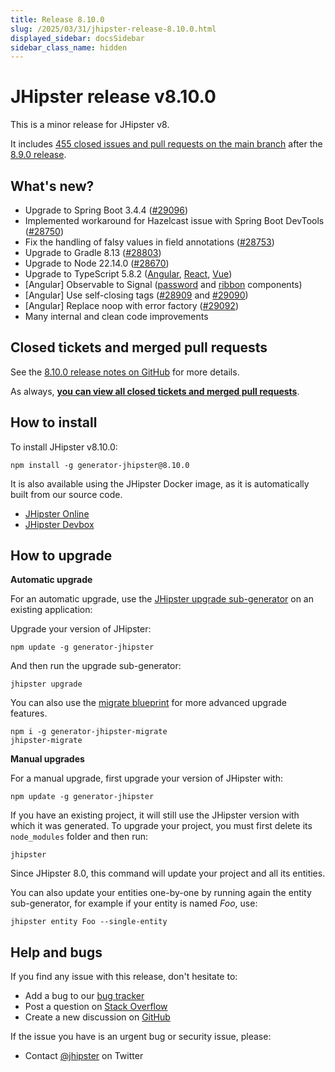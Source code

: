 ```yaml
---
title: Release 8.10.0
slug: /2025/03/31/jhipster-release-8.10.0.html
displayed_sidebar: docsSidebar
sidebar_class_name: hidden
---
```


# JHipster release v8.10.0

This is a minor release for JHipster v8.

It includes [455 closed issues and pull requests on the main branch](https://github.com/jhipster/generator-jhipster/issues?q=is:closed+milestone:8.10.0) after the [8.9.0 release](/2025/02/08/jhipster-release-8.9.0.html).

## What's new?

* Upgrade to Spring Boot 3.4.4 ([#29096](https://github.com/jhipster/generator-jhipster/pull/29096))
* Implemented workaround for Hazelcast issue with Spring Boot DevTools ([#28750](https://github.com/jhipster/generator-jhipster/pull/28750))
* Fix the handling of falsy values in field annotations ([#28753](https://github.com/jhipster/generator-jhipster/pull/28753))
* Upgrade to Gradle 8.13 ([#28803](https://github.com/jhipster/generator-jhipster/pull/28803))
* Upgrade to Node 22.14.0 ([#28670](https://github.com/jhipster/generator-jhipster/pull/28670))
* Upgrade to TypeScript 5.8.2 ([Angular](https://github.com/jhipster/generator-jhipster/pull/28858), [React](https://github.com/jhipster/generator-jhipster/pull/28856), [Vue](https://github.com/jhipster/generator-jhipster/pull/28857))
* [Angular] Observable to Signal ([password](https://github.com/jhipster/generator-jhipster/pull/29107) and [ribbon](https://github.com/jhipster/generator-jhipster/pull/29095) components)
* [Angular] Use self-closing tags ([#28909](https://github.com/jhipster/generator-jhipster/pull/28909) and [#29090](https://github.com/jhipster/generator-jhipster/pull/29090))
* [Angular] Replace noop with error factory ([#29092](https://github.com/jhipster/generator-jhipster/pull/29092))
* Many internal and clean code improvements

## Closed tickets and merged pull requests

See the [8.10.0 release notes on GitHub](https://github.com/jhipster/generator-jhipster/releases/tag/v8.10.0) for more details.

As always, **[you can view all closed tickets and merged pull requests](https://github.com/jhipster/generator-jhipster/issues?q=is:closed+milestone:8.10.0)**.

## How to install

To install JHipster v8.10.0:

```
npm install -g generator-jhipster@8.10.0
```

It is also available using the JHipster Docker image, as it is automatically built from our source code.

- [JHipster Online](https://start.jhipster.tech)
- [JHipster Devbox](https://github.com/jhipster/jhipster-devbox)

## How to upgrade

**Automatic upgrade**

For an automatic upgrade, use the [JHipster upgrade sub-generator](/upgrading-an-application/) on an existing application:

Upgrade your version of JHipster:

```
npm update -g generator-jhipster
```

And then run the upgrade sub-generator:

```
jhipster upgrade
```

You can also use the [migrate blueprint](https://github.com/jhipster/generator-jhipster-migrate) for more advanced upgrade features.

```
npm i -g generator-jhipster-migrate
jhipster-migrate
```

**Manual upgrades**

For a manual upgrade, first upgrade your version of JHipster with:

```
npm update -g generator-jhipster
```

If you have an existing project, it will still use the JHipster version with which it was generated.
To upgrade your project, you must first delete its `node_modules` folder and then run:

```
jhipster
```

Since JHipster 8.0, this command will update your project and all its entities.

You can also update your entities one-by-one by running again the entity sub-generator, for example if your entity is named _Foo_, use:

```
jhipster entity Foo --single-entity
```

## Help and bugs

If you find any issue with this release, don't hesitate to:

- Add a bug to our [bug tracker](https://github.com/jhipster/generator-jhipster/issues?state=open)
- Post a question on [Stack Overflow](http://stackoverflow.com/tags/jhipster/info)
- Create a new discussion on [GitHub](https://github.com/jhipster/generator-jhipster/discussions)

If the issue you have is an urgent bug or security issue, please:

- Contact [@jhipster](https://twitter.com/jhipster) on Twitter
